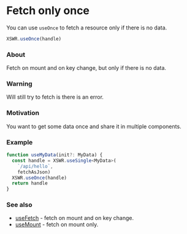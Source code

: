 # Fetch only once

You can use `useOnce` to fetch a resource only if there is no data.

```typescript
XSWR.useOnce(handle) 
```

### About

Fetch on mount and on key change, but only if there is no data.

### Warning

Will still try to fetch is there is an error.

### Motivation

You want to get some data once and share it in multiple components.

### Example

```typescript
function useMyData(init?: MyData) {
  const handle = XSWR.useSingle<MyData>(
    `/api/hello`, 
    fetchAsJson)
  XSWR.useOnce(handle)
  return handle
}
```

### See also

- [useFetch](/features/use-fetch) - fetch on mount and on key change.
- [useMount](/features/use-mount) - fetch on mount only.
